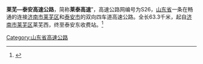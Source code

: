 {{expand|time=2015-12-11T13:45:04+00:00}}
{{中国高速公路信息框
| 编号 = S26
| 自定头部 = [[File:Shandong_Expwy_S26_sign_no_name.svg|130px]]
| 名称 = 莱芜—泰安
| 地图 = 
| 路线简称 = 莱泰
| 最近通车日期 = 已畅通
| 规划总里程 = 
| 起点 = [[济南市|济南市]][[莱芜区|莱芜区]]
| 终点 = [[泰安市|泰安市]]
| 出口处数 = 6
| 服务区数 = 0
}}
'''莱芜—泰安高速公路'''，简称'''莱泰高速'''”，高速公路网编号为S26，[[山东省|山东省]]一条在畅通的连接[[济南市|济南市]][[莱芜区|莱芜区]]和[[泰安市|泰安市]]的双向四车道高速公路。全长63.3千米，起自[[济南市|济南市]][[莱芜区|莱芜区]]莱芜西，终至泰安东收费站。<ref>{{cite web|title=山东莱芜-泰安高速公路:线路编号S26|url=http://www.zou114.com/gsgl/sd.asp?xl=S26370000}}</ref>

{{山东省高速公路}}
[[Category:山东省高速公路|Category:山东省高速公路]]